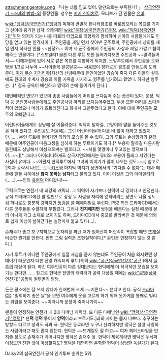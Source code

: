 attachment:gentoku.png
「나는 너를 믿고 있어. 말만으로는 부족한가? 」
[[삼국연전기 ~소녀의 병법~]]의 등장인물. 성우는 [[미키 신이치로]].
모티브가 된 인물은 [[유비]].

[[wiki:"맹덕(삼국연전기)"맹덕]]의 독재에 반발해 한나라왕조를 바로잡으려는 목표를 가지고 신야에 웅거한 남자. 의형제인 [[wiki:"운장(삼국연전기)"운장]], [[wiki:"익덕(삼국연전기)"익덕]] 의지가 되는 나를 따르라 타입으로 의형제와 함께하며 신야의 사람들에게도 인망을 얻고 있는 인격자이다. 주인공을 제일 먼저 찾아낸 군주로써, 주인공에게 상의를 제일 먼저 하사한 인물 ~~친정?~~ 이며 세 군주중에서 주인공의 사상과 제일 가깝고 협력해주는 인물이다. [*스포일러1 물론 다른 루트 또한 들어가다보면 주인공과 ~~말려들어서~~ 이해과정에 있어 서로 같은 목표를 지향하게 되지만, 노말루트에서 주인공을 도와 땅을 1/3로 나누어 ~~사이좋게 알콩달콩~~ 싸움없이 평화로운 왕조를 만들도록 도와준다. [[이게 무슨 지거리야]]]자신의 신념때문에 은인이었던 경승이 죽자 다른 이들의 설득에도 원래의 후계자 경승의 아들 자옥을 지지하고 형주를 넘기려고 했었다. 하지만 형주는...[* 결국 공옥이 배신하고 맹덕의 손에 들어가게 된다.]

대인배적인 면모가 있으며 종종 사람들에게 머리를 쓰다듬어 주는 습관이 있다. 운장, 익덕 등 군진영사람들에게도 주인공처럼 머리를 쓰다듬어주었고, 부용 또한 머리를 쓰다둔적이 있었으나 머리가 흐트러진다고 화내서 그만두었다고 한다. 이에 대해 주인공은 모두의 오빠같다고.

어린아이들에게도 상냥해 잘 어울려준다. 익덕이 말하길, 고양이의 말을 들어주는 것도 본 적이 있다고. 주인공도 처음에는 그런 어린아이들과 다를 바 없이 대하고 있었지만…….
본인 루트에 들어가면 의외의 모습을 볼 수 있다. 그의 루트는 손상향과의 혼담 때문에 여주인공이 마음고생을 심하게 하는 루트이기도 하다.[* 부용이 말하길 다른사람들한테도 상냥해서 이성으로써는 별로라고. ~~처를 몇명이나 두고있는 맹덕보다야...~~][* 그러나 아이러니하게도 삼국지연의에서는 유비와 부용이 플래그 서있다는 사실이 유머다. ~~어쩐지 현덕루트에서 그녀의 이야기가 많이 나오는 것도..~~] 참고로 2회차 공략시 나오는 도둑[[키스]]와 마지막 벽치기 장면에서의 "기다릴 수 없다"는 대사 때문에 팬들 사이에선 '''참지 못하는 남자'''라고 불리고 있다. 이미 이것은 그의 아이덴티티(……).~~인의 [[유현덕]] 어디갔니!~~

무력으로는 연전기 내 최강의 캐릭터. 그 익덕이 자기보다 현덕이 더 강하다고 인정한다. 공식 드라마CD에선 팔 힘만으로 장정 두 사람을 자리에 앉혀버리는 장면도 나올 정도. 검 하나로도 충분히 강하지만 [[쌍검]]을 쓸 때에야말로 무섭다. PS2 특전 드라마CD에서는 다른 군주들을 수월하게 무찔렀다. 그러나 '''진지해지면''' 쌍검을 빼든다는 설정 때문에 본의 아니게 개그 소재로 쓰이기도 하며, 드라마CD에서 중모를 발라버린 것 때문에 의외로 쉽게 이성이 날아간다는 설정마저 붙고 있다(…).

손재주가 좋고 호구지책으로 돗자리를 짜던 때가 있어선지 머릿속이 복잡할 때면 [[뜨개질]] 비슷한 뭔가를 만든다. 반면 그림 실력은 초현실적이다.[* 본인은 인정하지 않는 것 같다.]

자기 루트가 아니면 주인공에게 일절 사심을 품지 않는데도 주인공이 처음 의지했던 상대이기 때문인지 다른 진영 캐릭터의 루트(특히 [[wiki:"공근(삼국연전기)"공근]].)에서 [[질투]]의 대상이 된다. 하긴 여주인공이 다른 상대보다는 현덕에게 더 적극적인 모습을 보이기는 한다만…….
참고로 현덕군 진영의 캐릭터가 공략 대상일 때에는 [[wiki:"공명(삼국연전기)"공명]]이 질투받기 담당.

돈은 평소에는 잘 쓰지 않다가 한꺼번에 크게 ~~지른다~~ 쓴다고 한다.
공식 [[드라마CD]] "밀회하기 좋은 날"을 보면 여주에게 옷을 고르게 하기 위해 옷가게를 통째로 빌리는 위엄을 보여준다. ~~이러니까 운장이 죽어나가지~~

팬들이 인정하는 연전기 내 2대 다메남 캐릭터. 또 다른 다메남인 [[wiki:"맹덕(삼국연전기)"맹덕]][* 현'''덕''' 맹'''덕''' 묶어서 '''양덕'''이라고 부르기도.]과의 사이는 몹시 나쁘다. 추구하는 방향도 다르고 성격도 극과 극. 현덕은 동료라면 누구나 신뢰하지만 맹덕은 설령 사랑하는 사람이라고 해도 믿지 않는다. 현덕은 ~~뜨개질도 잘 하고~~ 여자 헤어스타일을 만져줄 정도로 손재주가 뛰어나지만 맹덕은 손재주 꽝. 현덕이 체육계라면 맹덕은 두뇌파. 이정도면 친한 것이 이상할지도?
맹덕을 대면하면 온화한 현덕이 상당한 [[독설가]]가 된다.

Daisy2의 삼국연전기 공식 인기투표 순위는 5위.

